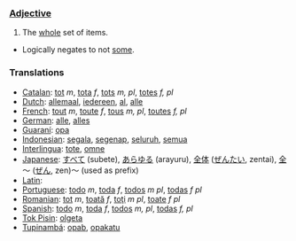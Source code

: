 ===[[Adjective]]===
# The [[whole]] set of items.
* Logically negates to not [[some]].

===Translations===
*[[Catalan]]: [[tot]] ''m'', [[tota]] ''f'', [[tots]] ''m, pl'', [[totes]] ''f, pl''
*[[Dutch]]: [[allemaal]], [[iedereen]], [[al]], [[alle]]
*[[French]]: [[tout]] ''m'', [[toute]] ''f'', [[tous]] ''m, pl'', [[toutes]] ''f, pl''
*[[German]]: [[alle]], [[alles]]
*[[Guaraní]]: [[opa]]
*[[Indonesian]]: [[segala]], [[segenap]], [[seluruh]], [[semua]]
*[[Interlingua]]: [[tote]], [[omne]]
*[[Japanese]]: [[すべて]] (subete), [[あらゆる]] (arayuru), [[全体]] ([[ぜんたい]], zentai), [[全]]～ ([[ぜん]], zen)～ (used as prefix)
*[[Latin]]: [[]]
*[[Portuguese]]: [[todo]] ''m'', [[toda]] ''f'', [[todos]] ''m'' ''pl'', [[todas]] ''f'' ''pl''
*[[Romanian]]: [[tot]] ''m'', [[toată]] ''f'', [[toţi]] ''m'' ''pl'', [[toate]] ''f'' ''pl''
*[[Spanish]]: [[todo]] ''m'', [[toda]] ''f'', [[todos]] ''m, pl'', [[todas]] ''f, pl''
*[[Tok Pisin]]: [[olgeta]]
*[[Tupinambá]]: [[opab]], [[opakatu]]
